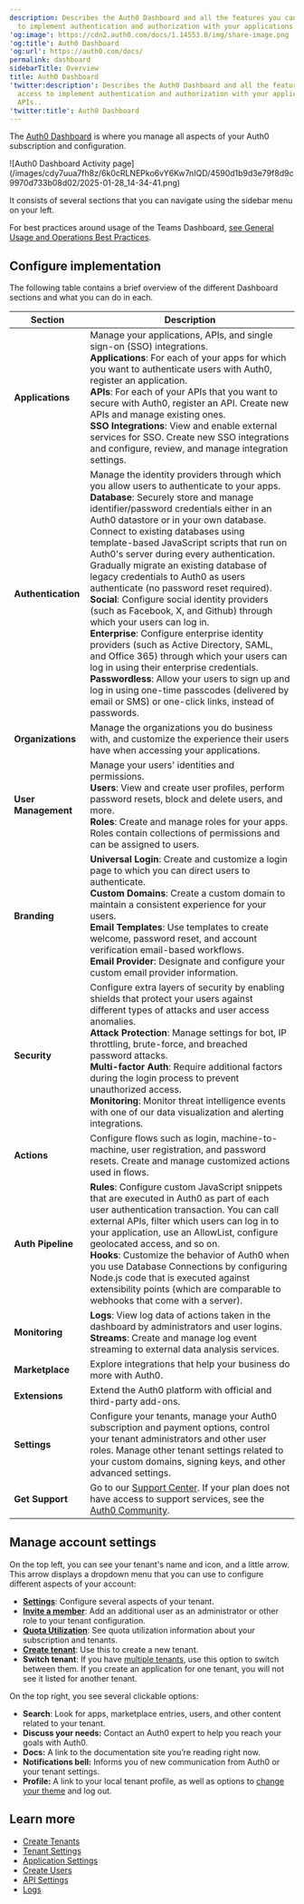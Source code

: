 ```yaml
---
description: Describes the Auth0 Dashboard and all the features you can access
  to implement authentication and authorization with your applications and APIs..
'og:image': https://cdn2.auth0.com/docs/1.14553.0/img/share-image.png
'og:title': Auth0 Dashboard
'og:url': https://auth0.com/docs/
permalink: dashboard
sidebarTitle: Overview
title: Auth0 Dashboard
'twitter:description': Describes the Auth0 Dashboard and all the features you can
  access to implement authentication and authorization with your applications and
  APIs..
'twitter:title': Auth0 Dashboard
---
```

The [Auth0 Dashboard](https://manage.auth0.com/#) is where you manage all aspects of your Auth0 subscription and configuration.

<Frame>![Auth0 Dashboard Activity page](/images/cdy7uua7fh8z/6k0cRLNEPko6vY6Kw7nIQD/4590d1b9d3e79f8d9c9970d733b08d02/2025-01-28_14-34-41.png)</Frame>

It consists of several sections that you can navigate using the sidebar menu on your left.

<Callout icon="file-lines" color="#0EA5E9" iconType="regular">

For best practices around usage of the Teams Dashboard, [see General Usage and Operations Best Practices](/troubleshoot/general-usage-and-operations-best-practices).

</Callout>

## Configure implementation

The following table contains a brief overview of the different Dashboard sections and what you can do in each.

<table class="table"><thead>
<tr>
<th><strong>Section</strong></th>
<th><strong>Description</strong></th>
</tr>
</thead>
<tbody>
<tr>
<td><strong>Applications</strong></td>
<td>Manage your applications, APIs, and single sign-on (SSO) integrations.<br/><strong>Applications</strong>: For each of your apps for which you want to authenticate users with Auth0, register an application.<br/><strong>APIs</strong>: For each of your APIs that you want to secure with Auth0, register an API. Create new APIs and manage existing ones.<br/><strong>SSO Integrations</strong>: View and enable external services for SSO. Create new SSO integrations and configure, review, and manage integration settings.</td>
</tr>
<tr>
<td><strong>Authentication</strong></td>
<td>Manage the identity providers through which you allow users to authenticate to your apps.<br/><strong>Database</strong>: Securely store and manage identifier/password credentials either in an Auth0 datastore or in your own database. Connect to existing databases using template-based JavaScript scripts that run on Auth0's server during every authentication. Gradually migrate an existing database of legacy credentials to Auth0 as users authenticate (no password reset required).<br/> <strong>Social</strong>: Configure social identity providers (such as Facebook, X, and Github) through which your users can log in.<br/><strong>Enterprise</strong>: Configure enterprise identity providers (such as Active Directory, SAML, and Office 365) through which your users can log in using their enterprise credentials.<br/><strong>Passwordless</strong>: Allow your users to sign up and log in using one-time passcodes (delivered by email or SMS) or one-click links, instead of passwords.</td>
</tr>
<tr>
<td><strong>Organizations</strong></td>
<td>Manage the organizations you do business with, and customize the experience their users have when accessing your applications.</td>
</tr>
<tr>
<td><strong>User Management</strong></td>
<td>Manage your users' identities and permissions.<br/> <strong>Users</strong>: View and create user profiles, perform password resets, block and delete users, and more.<br/><strong>Roles</strong>: Create and manage roles for your apps. Roles contain collections of permissions and can be assigned to users.</td>
</tr>
<tr>
<td><strong>Branding</strong></td>
<td><strong>Universal Login</strong>: Create and customize a login page to which you can direct users to authenticate. <br/><strong>Custom Domains</strong>: Create a custom domain to maintain a consistent experience for your users.<br/><strong>Email Templates</strong>: Use templates to create welcome, password reset, and account verification email-based workflows. <br/><strong>Email Provider</strong>: Designate and configure your custom email provider information.</td>
</tr>
<tr>
<td><strong>Security</strong></td>
<td>Configure extra layers of security by enabling shields that protect your users against different types of attacks and user access anomalies. <br/><strong>Attack Protection</strong>: Manage settings for bot, IP throttling, brute-force, and breached password attacks. <br/><strong>Multi-factor Auth</strong>: Require additional factors during the login process to prevent unauthorized access. <br/><strong>Monitoring</strong>: Monitor threat intelligence events with one of our data visualization and alerting integrations.</td>
</tr>
<tr>
<td><strong>Actions</strong></td>
<td>Configure flows such as login, machine-to-machine, user registration, and password resets. Create and manage customized actions used in flows.</td>
</tr>
<tr>
<td><strong>Auth Pipeline</strong></td>
<td><strong>Rules</strong>: Configure custom JavaScript snippets that are executed in Auth0 as part of each user authentication transaction. You can call external APIs, filter which users can log in to your application, use an AllowList, configure geolocated access, and so on. <br/><strong>Hooks</strong>: Customize the behavior of Auth0 when you use Database Connections by configuring Node.js code that is executed against extensibility points (which are comparable to webhooks that come with a server).</td>
</tr>
<tr>
<td><strong>Monitoring</strong></td>
<td><strong>Logs</strong>: 	View log data of actions taken in the dashboard by administrators and user logins. <br/><strong>Streams</strong>: Create and manage log event streaming to external data analysis services.</td>
</tr>
<tr>
<td><strong>Marketplace</strong></td>
<td>Explore integrations that help your business do more with Auth0.</td>
</tr>
<tr>
<td><strong>Extensions</strong></td>
<td>Extend the Auth0 platform with official and third-party add-ons.</td>
</tr>
<tr>
<td><strong>Settings</strong></td>
<td>Configure your tenants, manage your Auth0 subscription and payment options, control your tenant administrators and other user roles. Manage other tenant settings related to your custom domains, signing keys, and other advanced settings.</td>
</tr>
<tr>
<td><strong>Get Support</strong></td>
<td>Go to our <a href="https://support.auth0.com">Support Center</a>. If your plan does not have access to support services, see the <a href="https://community.auth0.com/">Auth0 Community</a>.</td>
</tr>
</tbody>
</table>

## Manage account settings

On the top left, you can see your tenant's name and icon, and a little arrow. This arrow displays a dropdown menu that you can use to configure different aspects of your account:

* [**Settings**](/get-started/tenant-settings): Configure several aspects of your tenant.
* [**Invite a member**](/get-started/manage-dashboard-access): Add an additional user as an administrator or other role to your tenant configuration.
* [**Quota Utilization**](https://support.auth0.com/reports/quota): See quota utilization information about your subscription and tenants.
* [**Create tenant**](/get-started/auth0-overview/create-tenants): Use this to create a new tenant.
* **Switch tenant**: If you have [multiple tenants](/get-started/auth0-overview/create-tenants/create-multiple-tenants), use this option to switch between them. If you create an application for one tenant, you will not see it listed for another tenant.

On the top right, you see several clickable options:

* **Search**: Look for apps, marketplace entries, users, and other content related to your tenant.
* **Discuss your needs:** Contact an Auth0 expert to help you reach your goals with Auth0.
* **Docs:** A link to the documentation site you’re reading right now.
* **Notifications bell:** Informs you of new communication from Auth0 or your tenant settings.
* **Profile:** A link to your local tenant profile, as well as options to [change your theme](/get-started/dashboard-profile/light-and-dark-themes) and log out.

## Learn more

* [Create Tenants](/get-started/auth0-overview/create-tenants)
* [Tenant Settings](/get-started/tenant-settings)
* [Application Settings](/get-started/applications/application-settings)
* [Create Users](/manage-users/user-accounts/create-users)
* [API Settings](/get-started/apis/api-settings)
* [Logs](/deploy-monitor/logs)